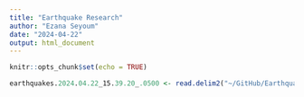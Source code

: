 ```yaml
---
title: "Earthquake Research"
author: "Ezana Seyoum"
date: "2024-04-22"
output: html_document
---
```


```r
knitr::opts_chunk$set(echo = TRUE)
```

```r
earthquakes.2024.04.22_15.39.20_.0500 <- read.delim2("~/GitHub/Earthquake-Research/earthquakes-2024-04-22_15-39-20_-0500.tsv")
```

